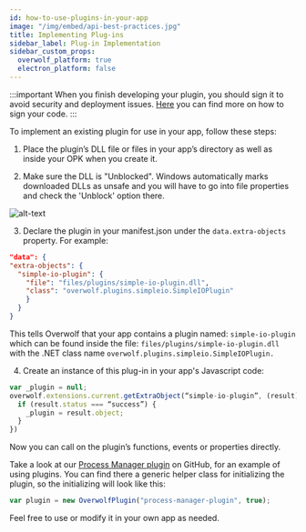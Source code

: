 ```yaml
---
id: how-to-use-plugins-in-your-app
image: "/img/embed/api-best-practices.jpg"
title: Implementing Plug-ins
sidebar_label: Plug-in Implementation
sidebar_custom_props:
  overwolf_platform: true
  electron_platform: false
---
```



:::important
When you finish developing your plugin, you should sign it to avoid security and deployment issues. [Here](https://makolyte.com/dotnet-how-to-sign-your-code-with-a-code-signing-certificate/) you can find more on how to sign your code.
:::

To implement an existing plugin for use in your app, follow these steps:

1. Place the plugin’s DLL file or files in your app’s directory as well as inside your OPK when you create it.

2. Make sure the DLL is "Unblocked". Windows automatically marks downloaded DLLs as unsafe and you will have to go into file properties and check the 'Unblock' option there.

![alt-text](/assets/unblock_dll.jpg)

3. Declare the plugin in your manifest.json under the `data.extra-objects` property. For example:

```json
"data": {
"extra-objects": {
  "simple-io-plugin": {
    "file": "files/plugins/simple-io-plugin.dll",
    "class": "overwolf.plugins.simpleio.SimpleIOPlugin"
    }
  }
}
```

This tells Overwolf that your app contains a plugin named: `simple-io-plugin` which can be found inside the file: `files/plugins/simple-io-plugin.dll` with the .NET class name `overwolf.plugins.simpleio.SimpleIOPlugin.`

4. Create an instance of this plug-in in your app's Javascript code:

```js
var _plugin = null;
overwolf.extensions.current.getExtraObject(“simple-io-plugin”, (result) => {
  if (result.status === “success”) {
    _plugin = result.object;
  }
})
```

Now you can call on the plugin’s functions, events or properties directly.

Take a look at our [Process Manager plugin](https://github.com/overwolf/overwolf-plugins/blob/master/sample_apps/process_manager) on GitHub, for an example of using plugins. You can find there a generic helper class for initializing the plugin, so the initializing will look like this:

```js
var plugin = new OverwolfPlugin("process-manager-plugin", true);
```

Feel free to use or modify it in your own app as needed.
